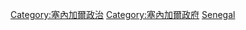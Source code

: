 {{Commonscat|International relations of Senegal}}

[[Category:塞內加爾政治|Category:塞內加爾政治]]
[[Category:塞內加爾政府|Category:塞內加爾政府]]
[[Category:非洲各国外交|Senegal]]